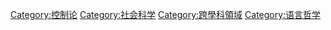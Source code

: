 {{catmore}}
{{Commonscat|Semiotics}}

[[Category:控制论|Category:控制论]]
[[Category:社会科学|Category:社会科学]]
[[Category:跨學科領域|Category:跨學科領域]]
[[Category:语言哲学|Category:语言哲学]]